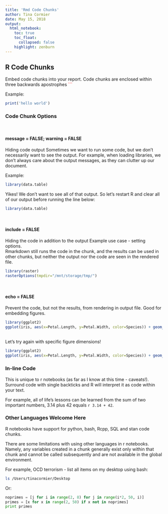 ```yaml
---
title: 'Rmd Code Chunks'
author: Tina Cormier
date: May 15, 2018
output: 
  html_notebook:
    toc: true
    toc_float:
      collapsed: false
    highlight: zenburn
---
```


## R Code Chunks 
Embed code chunks into your report. Code chunks are enclosed within three backwards apostrophes <span style="color:red">```</span> 

Example:
```r
print('hello world')
```

### Code Chunk Options
<br/>

#### message = FALSE; warning = FALSE  
Hiding code output
Sometimes we want to run some code, but we don't necessarily want to see the output. For example, when loading libraries, we don't always care about the output messages, as they can clutter up our document.  

Example:
```r
library(data.table)
```

Yikes! We don't want to see all of that output. So let's restart R and clear all of our output before running the line below:
```r
library(data.table)
```
<br/>

#### include = FALSE
Hiding the code in addition to the output 
Example use case - setting options.  
Rmarkdown still runs the code in the chunk, and the results can be used in other chunks, but neither the output nor the code are seen in the rendered file.

```r
library(raster)
rasterOptions(tmpdir="/mnt/storage/tmp/")

```
<br/>

#### echo = FALSE  
Prevent the code, but not the results, from rendering in output file. Good for embedding figures.
```r
library(ggplot2)
ggplot(iris, aes(x=Petal.Length, y=Petal.Width, color=Species)) + geom_point() + geom_smooth()
```

<br/> 
Let's try again with specific figure dimensions!
```r
library(ggplot2)
ggplot(iris, aes(x=Petal.Length, y=Petal.Width, color=Species)) + geom_point() + geom_smooth()
```

### In-line Code 
This is unique to r notebooks (as far as I know at this time - caveats!). Surround code with single backticks and R will interpret it as code within your text. 

For example, all of life's lessons can be learned from the sum of two important numbers, 3.14 plus 42 equals `r 3.14 + 42`.

### Other Languages Welcome Here
R notebooks have support for python, bash, Rcpp, SQL and stan code chunks.

There are some limitations with using other languages in r notebooks. Namely, any variables created in a chunk generally exist only within that chunk and cannot be called subsequently and are not available in the global environment. 

For example, OCD terrorism - list all items on my desktop using bash:
```bash
ls /Users/tinacormier/Desktop
```

Or:
```python
noprimes = [j for i in range(2, 8) for j in range(i*2, 50, i)]
primes = [x for x in range(2, 50) if x not in noprimes]
print primes
```